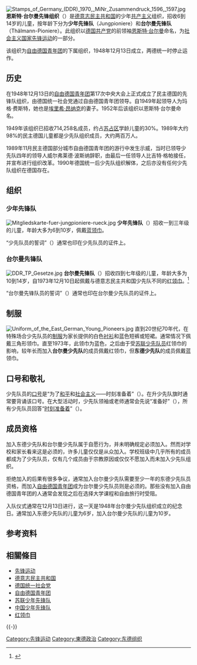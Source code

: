 {{Infobox Political Youth Organization
|name_Chinese = 恩斯特·台尔曼先锋组织
|name_native = Pionierorganisation Ernst Thälmann
|colorcode = #003B86
|logo = [[File:Pionierorganisation_Ernst_Thaelmann-Emblem.svg|100px]]
|leader = 比吉特·格帕
|secretary = 
|founded = 1948年12月13日
|headquarters = {{GDR}}
|ideology = [[马克思列宁主义|马克思列宁主义]]、[[社会主义|社会主义]]、[[国际主义|国际主义]]
|mother_party = [[德国统一社会党|德国统一社会党]]
|international = 
|regional1_type =母
|regional1_name = [[自由德国青年团|自由德国青年团]]
|newspaper= 《小队鼓》<br>Die Trommel<ref>{{Cite web |url=http://www.ddr-comics.de/jp.htm |title=存档副本 |access-date=2012-03-09 |archive-date=2019-12-30 |archive-url=https://web.archive.org/web/20191230164500/http://www.ddr-comics.de/jp.htm |dead-url=no }}</ref>
|website =
|flag = [[Image:Flagge_der_Jungen_Pioniere.svg|border]]
}}
[[File:Stamps_of_Germany_(DDR)_1970,_MiNr_Zusammendruck_1596,_1597.jpg|thumb]]
'''恩斯特·台尔曼先锋组织'''（{{lang-de|Pionierorganisation Ernst Thälmann}}）是[[德意志民主共和国|德意志民主共和国]]的少年[[共产主义|共产主义]]组织，招收6到14岁的儿童，按年龄下分为'''少年先锋队'''（Jungpioniere）和'''台尔曼先锋队'''（Thälmann-Pioniere）。此组织以[[德国共产党|德国共产党]]的前领袖[[恩斯特·台尔曼|恩斯特·台尔曼]]命名，为[[社会主义国家|社会主义国家]][[先锋运动|先锋运动]]的一部分。

该组织为[[自由德国青年团|自由德国青年团]]的下属组织，1948年12月13日成立，两德统一时停止运作。

==历史==
在1948年12月13日的[[自由德国青年团|自由德国青年团]]第17次中央大会上正式成立了民主德国的先锋队组织，由德国统一社会党通过自由德国青年团领导。自1949年起领导人为玛格·费斯特，她也是[[埃里希·昂纳克|埃里希·昂纳克]]的妻子。1952年后该组织以恩斯特·台尔曼命名。

1949年该组织已招收714,258名成员，约占[[盟军占领下的德国|苏占区]]学龄儿童的30%。1989年大约98%的民主德国儿童都是少先队组织成员，大约两百万人。

1989年11月民主德国部分城市自由德国青年团的游行中发生示威，当时已领导少先队四年的领导人威尔弗莱德·波斯纳辞职，由最后一任领导人比吉特·格帕接任，并宣布进行组织改革。1990年德国统一后少先队组织解体，之后亦没有任何少先队组织在德国存在。

==组织==
===少年先锋队===
{{Infobox
|name         = Infobox_JP
|bodystyle    = 
|title        = 
|titlestyle   = 
|image        = 
|imagestyle   = 
|caption      = 
|captionstyle = 
|headerstyle  = background:#073AB0;
|labelstyle   = 
|datastyle    = 
|header1 = 
|data2   = '''少年先锋队<br>Jungpioniere'''
|label3  = 年龄
|data3   = 6到10岁
|label4  = 领巾颜色
|data4   = <span style="background-color:#073AB0;border:1px;color:#FFFFFF;padding:2px 20px">蓝</span>
}}
[[File:Mitgliedskarte-fuer-jungpioniere-rueck.jpg|thumb]]
'''少年先锋队'''（{{lang-de|Jungpioniere}}）招收一到三年级的儿童，年龄大多为6到10岁，佩戴[[红领巾|蓝领巾]]。

“少先队员的誓词”（{{lang-de|Gebote der Jungpioniere}}）通常也印在少先队员的证件上。
{{quotation|
*我们少先队员热爱德意志民主共和国
*我们少先队员爱我们的父母
*我们少先队员爱和平
*我们少先队员保持和[[苏联|苏联]]以及所有国家儿童间的友谊
*我们少先队员勤奋学习、遵守纪律
*我们少先队员尊重所有劳动者并在力所能及时予以协助
*我们少先队员都是好朋友并互相帮助
*我们少先队员唱歌跳舞并制作工艺品
*我们少先队员经常运动保持身体健康
*我们少先队员骄傲地佩戴我们的蓝领巾
*我们准备成为一名优秀的台尔曼少先队员
{{Hidden
| header = 原文
| content =* Wir Jungpioniere lieben unsere Deutsche Demokratische Republik.
* Wir Jungpioniere lieben unsere Eltern.
* Wir Jungpioniere lieben den Frieden.
* Wir Jungpioniere halten Freundschaft mit den Kindern der Sowjetunion und aller Länder.
* Wir Jungpioniere lernen fleißig, sind ordentlich und diszipliniert.
* Wir Jungpioniere achten alle arbeitenden Menschen und helfen überall tüchtig mit.
* Wir Jungpioniere sind gute Freunde und helfen einander.
* Wir Jungpioniere singen und tanzen, spielen und basteln gern.
* Wir Jungpioniere treiben Sport und halten unseren Körper sauber und gesund.
* Wir Jungpioniere tragen mit Stolz unser blaues Halstuch.
* Wir bereiten uns darauf vor, gute Thälmannpioniere zu werden.
}}
}}

===台尔曼先锋队===
{{Infobox
|name         = Infobox_JP
|bodystyle    = 
|title        = 
|titlestyle   = 
|image        = 
|imagestyle   = 
|caption      = 
|captionstyle = 
|headerstyle  = background:#073AB0;
|labelstyle   =
|datastyle    = 
|header1 = 
|data2   = '''台尔曼先锋队<br>Thälmann-Pioniere'''
|label3  = 年龄
|data3   = 10到14岁
|label4  = 领巾颜色
|data4   = <span style="background-color:#FF442B;border:1px;color:#FFFFFF;padding:2px 20px">红</span>
}}

[[File:DDR_TP_Gesetze.jpg|thumb]]
'''台尔曼先锋队'''（{{lang-de|Thälmann-Pioniere}}）招收四到七年级的儿童，年龄大多为10到14岁，自1973年12月10日起佩戴与德意志民主共和国少先队不同的[[红领巾|红领巾]]。<ref>{{cite web |url=http://www.hmf-herbst.de/catalog/index.php?cPath=33&osCsid=b2661dad96f039b8b1ea2665cfe5a24d |title=存档副本 |accessdate=2012-03-10 |deadurl=yes |archiveurl=https://web.archive.org/web/20130315030845/http://www.hmf-herbst.de/catalog/index.php?cPath=33&osCsid=4030f86e04c8265909e17515f8ffa05f |archivedate=2013-03-15 }}</ref>

“台尔曼先锋队员的誓词”（{{lang-de|Gesetze der Thälmann-Pioniere}}）通常也印在台尔曼少先队员的证件上。

{{quotation|
恩斯特·台尔曼是我们的榜样。作为一名台尔曼先锋队员，我向他宣誓：像恩斯特·台尔曼教给我们的那样生活、学习、战斗。我真诚地向我们的誓词致敬：为了和平和社会主义——时刻准备着！
{{Hidden
| header = 原文
| content =Ernst Thälmann ist unser Vorbild. Als Thälmann-Pionier gelobe ich, so zu leben, zu lernen und zu kämpfen, wie es Ernst Thälmann lehrt, getreu unserem Gruß bin ich: Für Frieden und Sozialismus immer bereit!
}}
}}

==制服==
[[File:Uniform_of_the_East_German_Young_Pioneers.jpg|thumb]]
直到20世纪70年代，在特殊场合少先队员的[[制服|制服]]为家长提供的白色[[衬衫|衬衫]]和蓝色短裤或短裙。通常情况下佩戴三角形领巾。直至1973年，此领巾为蓝色，之后由于受[[苏联少先队|苏联少先队员]]红领巾的影响，较年长而加入'''台尔曼少先队'''的成员佩戴红领巾，但'''东德少先队'''的成员佩戴蓝领巾。

==口号和敬礼==
少先队员的[[口号|口号]]是“为了[[和平|和平]]和[[社会主义|社会主义]]——时刻准备着”（{{lang-de|Für Frieden und Sozialismus seid bereit – Immer bereit}}）。在升少先队旗时通常要背诵该口号。在大型活动时，少先队领袖或老师通常会先说“准备好”（{{lang-de|Seid bereit}}），所有少先队员回答“[[时刻准备着|时刻准备着]]”（{{lang-de|Immer bereit}}）。

==成员资格==
加入东德少先队和台尔曼少先队属于自愿行为，并未明确规定必须加入。然而对学校和家长看来这是必须的，许多儿童仅仅是从众加入。学校班级中几乎所有的成员都成为了少先队员，仅有几个成员由于宗教原因或仅仅不愿加入而未加入少先队组织。

拒绝加入的后果有很多争议，通常加入台尔曼少先队需要至少一年的东德少先队员资格，而加入[[自由德国青年团|自由德国青年团]]成为台尔曼少先队员则是必须的。那些没有加入自由德国青年团的人通常会发现之后在选择大学课程和自由旅行时受阻。

入队仪式通常在12月13日进行，这一天是1948年台尔曼少先队组织成立的纪念日。通常加入东德少先队的儿童为6岁，加入台尔曼少先队的儿童为10岁。

==参考资料==
{{Reflist}}

== 相關條目 ==
{{Commonscat|Ernst Thälmann Pioneer Organisation|恩斯特·台尔曼先锋组织}}
* [[先锋运动|先锋运动]]
* [[德意志民主共和国|德意志民主共和国]]
* [[德国统一社会党|德国统一社会党]]
* [[自由德国青年团|自由德国青年团]]
*[[苏联少年先锋队|苏联少年先锋队]]
*[[中国少年先锋队|中国少年先锋队]]
*[[红领巾|红领巾]]
{{-}}
{{Pioneer movement}}
{{Authority control}}
[[Category:先锋运动|Category:先锋运动]]
[[Category:東德政治|Category:東德政治]]
[[Category:东德组织|Category:东德组织]]
